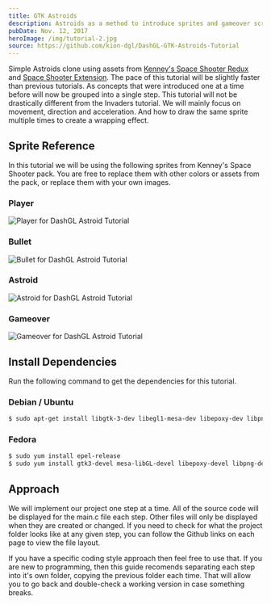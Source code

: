 ```yaml
---
title: GTK Astroids
description: Astroids as a method to introduce sprites and gameover screen. 
pubDate: Nov. 12, 2017
heroImage: /img/tutorial-2.jpg
source: https://github.com/kion-dgl/DashGL-GTK-Astroids-Tutorial
---
```


Simple Astroids clone using assets from [Kenney's Space Shooter Redux](http://kenney.nl/assets/space-shooter-redux) and [Space Shooter Extension](http://kenney.nl/assets/space-shooter-extension). The pace of this tutorial will be slightly faster than previous tutorials. As concepts that were introduced one at a time before will now be grouped into a single step. This tutorial will not be drastically different from the Invaders tutorial. We will mainly focus on movement, direction and acceleration. And how to draw the same sprite multiple times to create a wrapping effect.

## Sprite Reference

In this tutorial we will be using the following sprites from Kenney's Space Shooter pack. You are free to replace them with other colors or assets from the pack, or replace them with your own images.

### Player

![Player for DashGL Astroid Tutorial](/tuts/gtk-ast/player.png)

### Bullet

![Bullet for DashGL Astroid Tutorial](/tuts/gtk-ast/bullet.png)

### Astroid

![Astroid for DashGL Astroid Tutorial](/tuts/gtk-ast/astroid.png)

### Gameover

![Gameover for DashGL Astroid Tutorial](/tuts/gtk-ast/gameover.png)

## Install Dependencies

Run the following command to get the dependencies for this tutorial.

### Debian / Ubuntu

```bash
$ sudo apt-get install libgtk-3-dev libegl1-mesa-dev libepoxy-dev libpng-dev git
```

### Fedora

```bash
$ sudo yum install epel-release
$ sudo yum install gtk3-devel mesa-libGL-devel libepoxy-devel libpng-devel git
```

## Approach

We will implement our project one step at a time. All of the source code will be displayed for the main.c file each step. Other files will only be displayed when they are created or changed. If you need to check for what the project folder looks like at any given step, you can follow the Github links on each page to view the file layout.

If you have a specific coding style approach then feel free to use that. If you are new to programming, then this guide recomends separating each step into it's own folder, copying the previous folder each time. That will allow you to go back and double-check a working version in case something breaks.
